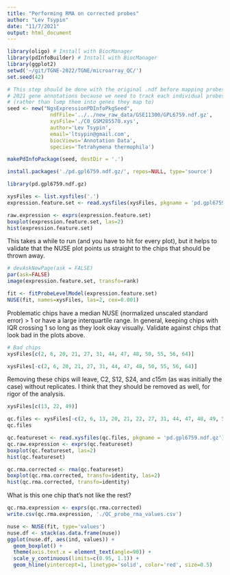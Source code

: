 ```yaml
---
title: "Performing RMA on corrected probes"
author: "Lev Tsypin"
date: "11/7/2021"
output: html_document
---
```


```r
library(oligo) # Install with BiocManager
library(pdInfoBuilder) # Install with BiocManager
library(ggplot2)
setwd('~/git/TGNE-2022/TGNE/microarray_QC/')
set.seed(42)
```

```r
# This step should be done with the original .ndf before mapping probes to
# 2021 gene annotations because we need to track each individual probes
# (rather than lump them into genes they map to)
seed <- new("NgsExpressionPDInfoPkgSeed",
              ndfFile='../../new_raw_data/GSE11300/GPL6759.ndf.gz',
              xysFile='./C0_GSM285570.xys',
              author='Lev Tsypin',
              email='ltsypin@gmail.com',
              biocViews='Annotation Data',
              species='Tetrahymena thermophila')

makePdInfoPackage(seed, destDir = '.')
```


```r
install.packages('./pd.gpl6759.ndf.gz/', repos=NULL, type='source')
```

```r
library(pd.gpl6759.ndf.gz)
```

```r
xysFiles <- list.xysfiles('.')
expression.feature.set <- read.xysfiles(xysFiles, pkgname = 'pd.gpl6759.ndf.gz')
```

```r
raw.expression <- exprs(expression.feature.set)
boxplot(expression.feature.set, las=2)
hist(expression.feature.set)
```
This takes a while to run (and you have to hit <return> for every plot), but it helps to validate that the NUSE plot points
us straight to the chips that should be thrown away.
```r
# devAskNewPage(ask = FALSE)
par(ask=FALSE)
image(expression.feature.set, transfo=rank)
```


```r
fit <- fitProbeLevelModel(expression.feature.set)
NUSE(fit, names=xysFiles, las=2, cex=0.001)
```

Problematic chips have a median NUSE (normalized unscaled standard error) > 1 
or have a large interquartile range. In general, keeping chips with IQR crossing
1 so long as they look okay visually.
Validate against chips that look bad in the plots above.
```r
# Bad chips
xysFiles[c(2, 6, 20, 21, 27, 31, 44, 47, 48, 50, 55, 56, 64)]
```

```r
xysFiles[-c(2, 6, 20, 21, 27, 31, 44, 47, 48, 50, 55, 56, 64)]
```


Removing these chips will leave, C2, S12, S24, and c15m (as was initially the case) 
without replicates. I think that they should be removed as well, for rigor 
of the analysis.
```r
xysFiles[c(13, 22, 49)]
```

```r
qc.files <- xysFiles[-c(2, 6, 13, 20, 21, 22, 27, 31, 44, 47, 48, 49, 50, 55, 56, 64)]
qc.files
```

```r
qc.featureset <- read.xysfiles(qc.files, pkgname = 'pd.gpl6759.ndf.gz')
qc.raw.expression <- exprs(qc.featureset)
boxplot(qc.featureset, las=2)
hist(qc.featureset)
```


```r
qc.rma.corrected <- rma(qc.featureset)
boxplot(qc.rma.corrected, transfo=identity, las=2)
hist(qc.rma.corrected, transfo=identity)
```
What is this one chip that's not like the rest?


```r
qc.rma.expression <- exprs(qc.rma.corrected)
write.csv(qc.rma.expression, './QC_probe_rma_values.csv')
```






```r
nuse <- NUSE(fit, type='values')
nuse.df <- stack(as.data.frame(nuse))
ggplot(nuse.df, aes(ind, values)) + 
  geom_boxplot() + 
  theme(axis.text.x = element_text(angle=90)) + 
  scale_y_continuous(limits=c(0.95, 1.1)) +
  geom_hline(yintercept=1, linetype='solid', color='red', size=0.5)
```



